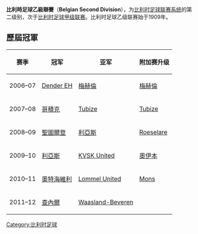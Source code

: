 {{Infobox 足球聯賽
| name                 = 比利時乙級足球聯賽
| another_name         = Belgian Second Division
| image                = 
| pixels               = 
| country              = 比利時
| confed               = [[歐洲足球協會聯盟|UEFA]]（[[歐洲|歐洲]]）
| first                = 1909年
| folded               = 2016年
| teams                = 17 隊 {{small|(2015–16)}}
| promotion            = [[比利時足球甲級聯賽|比利時足球甲級聯賽]]
| relegation           = [[比利時足球丙級聯賽|比利時足球丙級聯賽]]
| level                = 第 2 級
| domestic_cup         = [[比利時盃|比利時盃]]
| international_cup    = 
| season               = 2015–16
| champions            = [[皇家白星布魯塞爾|皇家白星]]
| most_successful_club = 
| no_of_titles         = 
| website              = 
}}
'''比利時足球乙級聯賽'''（'''Belgian Second Division'''），为[[比利时|比利时]][[比利时足球联赛系统|足球联赛系统]]的第二级别，次于[[比利时足球甲级联赛|比利时足球甲级联赛]]。比利时足球乙级联赛始于1909年。

== 歷屆冠軍 ==
{| class="wikitable sortable" style="text-align:center;"
|-
!赛季
!冠军
!亚军
!附加赛升级
|-
| 2006–07 || [[F.C._Verbroedering_Dender_E.H.|Dender EH]] || [[皇家梅赫倫足球會|梅赫倫]] || [[皇家梅赫倫足球會|梅赫倫]]
|-
| 2007–08 || [[皇家哥積克足球會|哥積克]] || [[A.F.C._Tubize|Tubize]] || [[A.F.C._Tubize|Tubize]]
|-
| 2008–09 || [[皇家聖圖爾登足球會|聖圖爾登]] || [[皇家利亞斯體育會|利亞斯]] || [[K.S.V._Roeselare|Roeselare]]
|-
| 2009–10 || [[皇家利亞斯體育會|利亞斯]] || [[K.V.S.K._United_Overpelt-Lommel|KVSK United]] || [[皇家奧伊本體育會|奧伊本]]
|-
| 2010–11 || [[舊赫綱爾萊魯汶|奧特海維利]] || [[Lommel_United|Lommel United]] || [[R.A.E.C._Mons|Mons]]
|-
| 2011–12 || [[皇家沙勒羅瓦體育俱樂部|查內爾]] || [[Waasland-Beveren|Waasland-Beveren]] ||
|}

[[Category:比利时足球|Category:比利时足球]]
